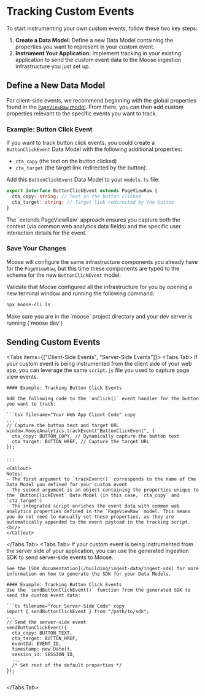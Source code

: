 
# Tracking Custom Events

To start instrumenting your own custom events, follow these two key steps:

1. **Create a Data Model:** Define a new Data Model containing the properties you want to represent in your custom event.
2. **Instrument Your Application:** Implement tracking in your existing application to send the custom event data to the Moose ingestion infrastructure you just set up.

## Define a New Data Model

For client-side events, we recommend beginning with the global properties found in the [`PageViewRaw` model](). From there, you can then add custom properties relevant to the specific events you want to track.

### Example: Button Click Event

If you want to track button click events, you could create a `ButtonClickEvent` Data Model with the following additional properties:

- `cta_copy` (the text on the button clicked)
- `cta_target` (the target link redirected by the button).

Add this `ButtonClickEvent` Data Model to your `models.ts` file:

```ts filename="moose/app/datamodels/models.ts" copy
export interface ButtonClickEvent extends PageViewRaw {
  cta_copy: string; // Text on the button clicked
  cta_target: string; // Target link redirected by the button
}
```

<Callout>
  The `extends PageViewRaw` approach ensures you capture both the context (via
  common web analytics data fields) and the specific user interaction details
  for the event.
</Callout>

### Save Your Changes

Moose will configure the same infrastructure components you already have for the `PageViewRaw`, but this time these components are typed to the schema for the new `ButtonClickEvent` model.

Validate that Moose configured all the infrastructure for you by opening a new terminal window and running the following command:

```bash filename="terminal" copy
npx moose-cli ls
```

<Callout type="warning">
  Make sure you are in the `moose` project directory and your dev server is
  running (`moose dev`)
</Callout>

## Sending Custom Events

<Tabs items={["Client-Side Events", "Server-Side Events"]}>
  <Tabs.Tab>
    If your custom event is being instrumented from the client side of your web app, you can leverage the same `script.js` file you used to capture page view events.

    #### Example: Tracking Button Click Events

    Add the following code to the `onClick()` event handler for the button you want to track:

    ```tsx filename="Your Web App Client Code" copy
    ...
    // Capture the button text and target URL
    window.MooseAnalytics.trackEvent("ButtonClickEvent", {
      cta_copy: BUTTON_COPY, // Dynamically capture the button text
      cta_target: BUTTON_HREF, // Capture the target URL
    });

    ...
    ```
    <Callout>
    Notes:
    - The first argument to `trackEvent()` corresponds to the name of the Data Model you defined for your custom event
    - The second argument is an object containing the properties unique to the `ButtonClickEvent` Data Model (in this case, `cta_copy` and `cta_target`)
    - The integrated script enriches the event data with common web analytics properties defined in the `PageViewRaw` model. This means you do not need to manually set these properties, as they are automatically appended to the event payload in the tracking script.
    <br/>
    </Callout>

  </Tabs.Tab>
  <Tabs.Tab>
    If your custom event is being instrumented from the server side of your application, you can use the generated Ingestion SDK to send server-side events to Moose.

    See the [SDK documentation](/building/ingest-data/ingest-sdk) for more information on how to generate the SDK for your Data Models.

    #### Example: Tracking Button Click Events
    Use the `sendButtonClickEvent()` function from the generated SDK to send the custom event data:

    ```ts filename="Your Server-Side Code" copy
    import { sendButtonClickEvent } from "/path/to/sdk";
    ...
    // Send the server-side event
    sendButtonClickEvent({
      cta_copy: BUTTON_TEXT,
      cta_target: BUTTON_HREF,
      eventId: EVENT_ID,
      timestamp: new Date(),
      session_id: SESSION_ID,
      ...
      /* Set rest of the default properties */
    });
    ```

  </Tabs.Tab>
</Tabs>
